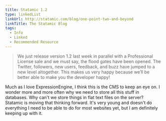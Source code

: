 ```yaml
---
title: Statamic 1.2
type: linkedList
linkUrl: http://statamic.com/blog/one-point-two-and-beyond
linkTitle: The Statamic Blog
tags:
  - Info
  - Linked
  - Recommended Resource
---
```


> We just release version 1.2 last week in parallel with a Professional License sale and we must say, the flood gates have been opened. The Twitter, followers, new users, feedback, and buzz have jumped to a new level altogether. This makes us very happy because we’ll be better able to make you the developer happy!

Much as I love ExpressionEngine, I think this is the CMS to keep an eye on. I wonder more and more often why we need to store all this stuff in databases. Why can't we store things in flat text files on the server? Statamic is moving that thinking forward. It's very young and doesn't do everything I need to be able to do for most websites yet, but I am definitely keeping up with it.
